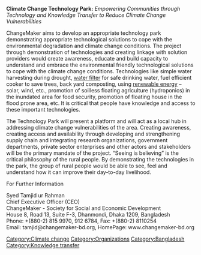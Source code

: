 '''Climate Change Technology Park:''' ''Empowering Communities through Technology and Knowledge Transfer to Reduce Climate Change Vulnerabilities''

ChangeMaker aims to develop an appropriate technology park demonstrating appropriate technological solutions to cope with the environmental degradation and climate change conditions. The project through demonstration of technologies and creating linkage with solution providers would create awareness, educate and build capacity to understand and embrace the environmental friendly technological solutions to cope with the climate change conditions. Technologies like simple water harvesting during drought, [[water filter]] for safe drinking water, fuel efficient cooker to save trees, back yard composting, using [[renewable energy]] – solar, wind, etc., promotion of soilless floating agriculture (hydroponics) in the inundated area for food security, promotion of floating house in the flood prone area, etc. It is critical that people have knowledge and access to these important technologies.

The Technology Park will present a platform and will act as a local hub in addressing climate change vulnerabilities of the area. Creating awareness, creating access and availability through developing and strengthening supply chain and integrating research organizations, government departments, private sector enterprises and other actors and stakeholders will be the primary mandate of the project. “Seeing is believing” is the critical philosophy of the rural people. By demonstrating the technologies in the park, the group of rural people would be able to see, feel and understand how it can improve their day-to-day livelihood.

For Further Information

Syed Tamjid ur Rahman<br />
Chief Executive Officer (CEO)<br />
ChangeMaker - Society for Social and Economic Development<br />
House 8, Road 13, Suite F-3, Dhanmondi, Dhaka 1209, Bangladesh<br />
Phone: +(880-2) 815 9970, 912 6784, Fax: +(880-2) 8110254<br />
Email: tamjid@changemaker-bd.org, HomePage: www.changemaker-bd.org<br />


[[Category:Climate change]]
[[Category:Organizations]]
[[Category:Bangladesh]]
[[Category:Knowledge transfer]]
